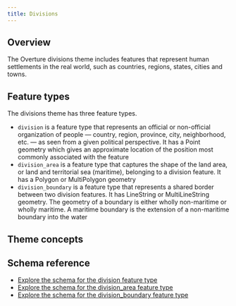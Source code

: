 ```yaml
---
title: Divisions
---
```


## Overview
The Overture divisions theme includes features that represent human settlements in the real world, such as countries, regions, states, cities and towns.

## Feature types
The divisions theme has three feature types.
- `division` is a feature type that represents an official or non-official organization of people &mdash; country, region, province, city, neighborhood, etc. &mdash; as seen from a given political perspective. It has a Point geometry which gives an approximate location of the position most commonly associated with the feature
- `division_area` is a feature type that captures the shape of the land area, or land and territorial sea (maritime), belonging to a division feature. It has a Polygon or MultiPolygon geometry
- `division_boundary` is a feature type that represents a shared border between two division features. It has LineString or MultiLineString geometry. The geometry of a boundary is either wholly non-maritime or wholly maritime. A maritime boundary is the extension of a non-maritime boundary into the water

## Theme concepts

## Schema reference
- [Explore the schema for the division feature type](/schema/reference/divisions/division)
- [Explore the schema for the division_area feature type](/schema/reference/divisions/division_area)
- [Explore the schema for the division_boundary feature type](/schema/reference/divisions/division_boundary)
